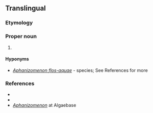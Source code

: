 ==Translingual==
{{rfi|mul}}
===Etymology===
{{rfe|mul}}

===Proper noun===
{{taxoninfl|i=1|g=n}}

# {{taxon|genus|family|{{taxlink|Aphanizomenonaceae|family|ver=190914}}|[[cyanobacteria]] that inhabit [[freshwater]] lakes and can cause [[choking bloom]]s}}

====Hyponyms====
* {{sense|genus}} ''[[Aphanizomenon flos-aquae]]'' - species; See References for more

===References===
* {{pedia|i=1}}
* {{specieslite|Anabaenoideae}}
* [http://www.algaebase.org/browse/taxonomy/?id=6816 ''Aphanizomenon''] at Algaebase